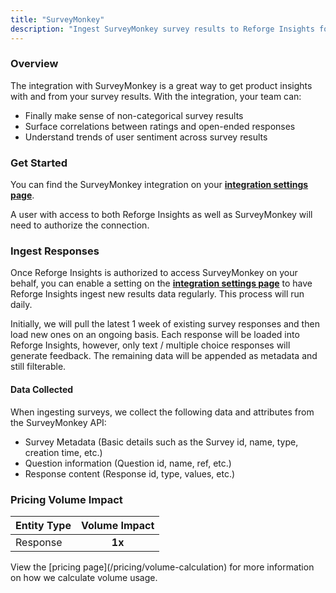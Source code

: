 ```yaml
---
title: "SurveyMonkey"
description: "Ingest SurveyMonkey survey results to Reforge Insights for consolidation and analysis"
---
```


### Overview

The integration with SurveyMonkey is a great way to get product insights with and from your survey results. With the integration, your team can:

- Finally make sense of non-categorical survey results
- Surface correlations between ratings and open-ended responses
- Understand trends of user sentiment across survey results

### Get Started

You can find the SurveyMonkey integration on your **[integration settings page](https://insights.reforge.com/w/default/settings/integrations/survey-monkey)**.

A user with access to both Reforge Insights as well as SurveyMonkey will need to authorize the connection.

<Steps>
  <Step title='Go to "Settings"' />
  <Step title='Click "Integrations" in the navigation menu' />
  <Step title='Click "SurveyMonkey"' />
  <Step title='Click "Connect"' />
  <Step title="If necessary, log in to SurveyMonkey using the appropriate account" />
  <Step title="Review and approve the permissions requested" />
  <Step title="Once confirmed, you will be returned to Reforge Insights, where you can toggle on survey ingestion" />
</Steps>

### Ingest Responses

Once Reforge Insights is authorized to access SurveyMonkey on your behalf, you can enable a setting on the **[integration settings page](https://insights.reforge.com/w/default/settings/integrations/SurveyMonkey)** to have Reforge Insights ingest new results data regularly. This process will run daily.

Initially, we will pull the latest 1 week of existing survey responses and then load new ones on an ongoing basis. Each response will be loaded into Reforge Insights, however, only text / multiple choice responses will generate feedback. The remaining data will be appended as metadata and still filterable.

#### Data Collected

When ingesting surveys, we collect the following data and attributes from the SurveyMonkey API:

- Survey Metadata (Basic details such as the Survey id, name, type, creation time, etc.)
- Question information (Question id, name, ref, etc.)
- Response content (Response id, type, values, etc.)

### Pricing Volume Impact

| Entity Type | Volume Impact |
| :---------- | :-----------: |
| Response    |    **1x**     |

<Info>
  View the [pricing page](/pricing/volume-calculation) for more information on
  how we calculate volume usage.
</Info>
